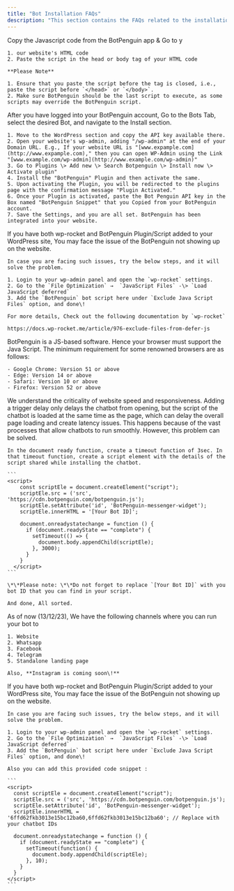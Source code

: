 ```yaml
---
title: "Bot Installation FAQs"
description: "This section contains the FAQs related to the installation of various type of bot"
---
```


<AccordionGroup>
  <Accordion title="How to install website bot using javascript">
    Copy the Javascript code from the BotPenguin app & Go to y

    1. our website's HTML code
    2. Paste the script in the head or body tag of your HTML code

    **Please Note**

    1. Ensure that you paste the script before the tag is closed, i.e., paste the script before `</head>` or `</body>`.
    2. Make sure BotPenguin should be the last script to execute, as some scripts may override the BotPenguin script.
  </Accordion>
  <Accordion title="How to install a bot on wordpress website">
    After you have logged into your BotPenguin account, Go to the Bots Tab, select the desired Bot, and navigate to the Install section.

    1. Move to the WordPress section and copy the API key available there.
    2. Open your website's wp-admin, adding "/wp-admin" at the end of your Domain URL. E.g., If your website URL is "[www.expample.com](http://www.expample.com)," then you can open WP-Admin using the Link "[www.example.com/wp-admin](http://www.example.com/wp-admin)"
    3. Go to Plugins \> Add new \> Search Botpenguin \> Install now \> Activate plugin"
    4. Install the "BotPenguin" Plugin and then activate the same.
    5. Upon activating the Plugin, you will be redirected to the plugins page with the confirmation message "Plugin Activated."
    6. Once your Plugin is activated, paste the Bot Penguin API key in the Box named "BotPenguin Snippet" that you Copied from your BotPenguin account.
    7. Save the Settings, and you are all set. BotPenguin has been integrated into your website.
  </Accordion>
  <Accordion title="Bot is not showing up upon activation of wp-rocket plugin">
    If you have both wp-rocket and BotPenguin Plugin/Script added to your WordPress site, You may face the issue of the BotPenguin not showing up on the website.

    In case you are facing such issues, try the below steps, and it will solve the problem.

    1. Login to your wp-admin panel and open the `wp-rocket` settings.
    2. Go to the `File Optimization` →  `JavaScript Files` -\> `Load JavaScript deferred`
    3. Add the `BotPenguin` bot script here under `Exclude Java Script Files` option, and done\!

    For more details, Check out the following documentation by `wp-rocket`

    https://docs.wp-rocket.me/article/976-exclude-files-from-defer-js
  </Accordion>
  <Accordion title="What is the minimum browser version requirement for the BotPenguin website bot">
    BotPenguin is a JS-based software. Hence your browser must support the Java Script. The minimum requirement for some renowned browsers are as follows:

    - Google Chrome: Version 51 or above
    - Edge: Version 14 or above
    - Safari: Version 10 or above
    - Firefox: Version 52 or above
  </Accordion>
  <Accordion title="How to resolve latency issues on my website when I have the chatbot installed">
    We understand the criticality of website speed and responsiveness. Adding a trigger delay only delays the chatbot from opening, but the script of the chatbot is loaded at the same time as the page, which can delay the overall page loading and create latency issues. This happens because of the vast processes that allow chatbots to run smoothly. However, this problem can be solved.

    In the document ready function, create a timeout function of 3sec. In that timeout function, create a script element with the details of the script shared while installing the chatbot.

    ```
    <script>
        const scriptEle = document.createElement("script");
        scriptEle.src = ('src', 'https://cdn.botpenguin.com/botpenguin.js');
        scriptEle.setAttribute('id', 'BotPenguin-messenger-widget');
        scriptEle.innerHTML = '[Your Bot ID]';
    
        document.onreadystatechange = function () {
          if (document.readyState == "complete") {
            setTimeout(() => {
              document.body.appendChild(scriptEle);
            }, 3000);
          }
        }
      </script>
    ```

    \*\*Please note: \*\*Do not forget to replace `[Your Bot ID]` with you bot ID that you can find in your script.

    And done, All sorted.
  </Accordion>
  <Accordion title="Where are the channels where I can install my bot">
    As of now (13/12/23), We have the following channels where you can run your bot to

    1. Website
    2. Whatsapp
    3. Facebook
    4. Telegram
    5. Standalone landing page

    Also, **Instagram is coming soon\!**
  </Accordion>
  <Accordion title="Why my bot is not showing up upon activation of wp-rocket plugin">
    If you have both wp-rocket and BotPenguin Plugin/Script added to your WordPress site, You may face the issue of the BotPenguin not showing up on the website.

    In case you are facing such issues, try the below steps, and it will solve the problem.

    1. Login to your wp-admin panel and open the `wp-rocket` settings.
    2. Go to the `File Optimization` →  `JavaScript Files` -\> `Load JavaScript deferred`
    3. Add the `BotPenguin` bot script here under `Exclude Java Script Files` option, and done\!

    Also you can add this provided code snippet :

    ```
    <script>
      const scriptEle = document.createElement("script");
      scriptEle.src = ('src', 'https://cdn.botpenguin.com/botpenguin.js');
      scriptEle.setAttribute('id', 'BotPenguin-messenger-widget');
      scriptEle.innerHTML = '6ffd62fkb3013e15bc12ba60,6ffd62fkb3013e15bc12ba60'; // Replace with your chatbot IDs
    
      document.onreadystatechange = function () {
        if (document.readyState == "complete") {
          setTimeout(function() {
            document.body.appendChild(scriptEle);
          }, 10);
        }
      }
    </script>
    ```
  </Accordion>
</AccordionGroup>